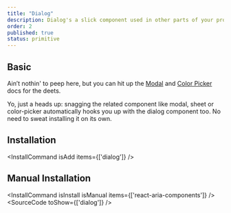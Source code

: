 ```yaml
---
title: "Dialog"
description: Dialog's a slick component used in other parts of your project that need dialog, like modal, sheet, color picker, and more.
order: 2
published: true
status: primitive
---
```


## Basic
Ain’t nothin' to peep here, but you can hit up the [Modal](/docs/components/overlays/modal) and [Color Picker](/docs/components/colors/color-picker) docs for the deets.

<Note>
  Yo, just a heads up: snagging the related component like modal, sheet or color-picker automatically hooks you up with the dialog component too. No need to sweat installing it on its own.
</Note>

## Installation
<InstallCommand isAdd items={['dialog']} />

## Manual Installation
<InstallCommand isInstall isManual items={['react-aria-components']} />
<SourceCode toShow={['dialog']} />
